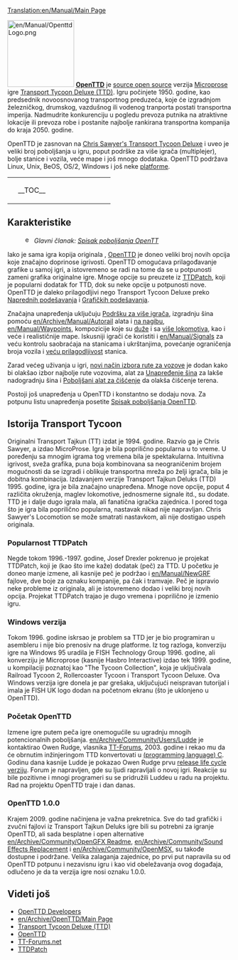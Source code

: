 [[Translation:en/Manual/Main Page]]
{{en/Manual/Navigation}}

[[File:en/Manual/OpenttdLogo.png|left|150px]]
[http://www.openttd.org/ '''OpenTTD'''] je [https://www.wikipedia.org/wiki/Open source open source] verzija [https://www.wikipedia.org/wiki/MicroProse Microprose] igre [https://www.wikipedia.org/wiki/Transport_Tycoon Transport Tycoon Deluxe (TTD)]. Igru počinjete 1950. godine, kao predsednik novoosnovanog transportnog preduzeća, koje će izgradnjom železničkog, drumskog, vazdušnog ili vodenog tranporta postati transportna imperija. Nadmudrite konkurenciju u pogledu prevoza putnika na atraktivne lokacije ili prevoza robe i postanite najbolje rankirana transportna kompanija do kraja 2050. godine.

OpenTTD je zasnovan na [http://www.chrissawyer.com/info.htm Chris Sawyer's Transport Tycoon Deluxe] i uveo je veliki broj poboljšanja u igru, poput podrške za više igrača (multiplejer), bolje stanice i vozila, veće mape i još mnogo dodataka. OpenTTD podržava Linux, Unix, BeOS, OS/2, Windows i još neke [[en/Archive/Compilation and Ports/Operating system|platforme]].

{| align="center"
|colspan=2 style="background:none; border:0px"|
|width=200 style="background:none; border:0px"| __TOC__
|style="background:none; border:0px"| [[File:en/Manual/Intro screen.png|frame|center|OpenTTD [[en/Manual/Game interface#main-window-contents|Početni ekran]]]]
|}

==Karakteristike==
:[[File:en/Searchtool.png|16px]] ''Glavni članak: [[en/Archive/Lists/List of New Features|Spisak poboljšanja OpenTT]]''

Iako je sama igra kopija originala , [http://www.openttd.org/ OpenTTD] je doneo veliki broj novih opcija koje značajno doprinose igrivosti. OpenTTD omogućava prilagođavanje grafike u samoj igri, a istovremeno se radi na tome da se u potpunosti zameni grafika originalne igre. Mnoge opcije su preuzete iz [http://www.ttdpatch.net/ TTDPatch], koji je popularni dodatak for TTD, dok su neke opcije u potpunosti nove. OpenTTD je daleko prilagodljivi nego Transport Tycoon Deluxe preko [[en/Archive/Manual/Settings/Advanced Settings|Naprednih podešavanja]] i [[en/Manual/NewGRF|Grafičkih podešavanja]].

Značajna unapređenja uključuju [[en/Manual/Multiplayer|Podršku za više igrača]], izgradnju šina pomoću [[en/Archive/Manual/Autorail]] alata i [[en/Archive/Manual/Settings/Build on slopes|na nagibu]], [[en/Manual/Waypoints]], kompozicije koje su [[en/Archive/Manual/Settings/Mammoth trains|duže]] i sa [[en/Archive/Manual/Multiheaded trains|više lokomotiva]], kao i veće i realističnije mape. Iskusniji igrači će koristiti i [[en/Manual/Signals]] za veću kontrolu saobraćaja na stanicama i ukrštanjima, povećanje ograničenja broja vozila i [[en/Archive/Manual/Settings/Nonuniform stations|veću prilagodljivost]] stanica.

Zarad većeg uživanja u igri, [[en/Archive/Manual/Yet Another Pathfinder|novi način izbora rute za vozove]] je dodan kako bi olakšao izbor najbolje rute vozovima, alat za [[en/Manual/Convert rail|Unapređenje šina]] za lakše nadogradnju šina i [[en/Archive/Manual/Settings/Extra dynamite|Poboljšani alat za čišćenje]] da olakša čišćenje terena.

Postoji još unapređenja u OpenTTD  i konstantno se dodaju nova. Za potpunu listu unapređenja posetite [[en/Archive/Lists/List of New Features|Spisak poboljšanja OpenTTD]].

==Istorija Transport Tycoon==
Originalni Transport Tajkun (TT) izdat je 1994. godine. Razvio ga je Chris Sawyer, a izdao MicroProse. 
Igra je bila poprilično popularna u to vreme. U poređenju sa mnogim igrama tog vremena bila je spektakularna. Intuitivna igrivost, sveža grafika, puna boja kombinovana sa neograničenim brojem mogućnosti da se izgradi i oblikuje transportna mreža po želji igrača, bila je dobitna kombinacija.
Izdavanjem verzije Transport Tajkun Deluks (TTD) 1995. godine, igra je bila značajno unapređena. Mnoge nove opcije, poput 4 različita okruženja, maglev lokomotive, jednosmerne signale itd., su dodate.
TTD je i dalje dugo igrala mala, ali fanatična igračka zajednica. I pored toga što je igra bila poprilično popularna, nastavak nikad nije napravljan. Chris Sawyer's Locomotion se može smatrati nastavkom, ali nije dostigao uspeh originala.

===Popularnost TTDPatch===
Negde tokom 1996.-1997. godine, Josef Drexler pokrenuo je projekat TTDPatch, koji je (kao što ime kaže) dodatak (peč) za TTD. U početku je doneo manje izmene, ali kasnije peč je podržao i [[en/Manual/NewGRF]] fajlove, dve boje za oznaku kompanije, pa čak i tramvaje. Peč je ispravio neke probleme iz originala, ali je istovremeno dodao i veliki broj novih opcija. Projekat TTDPatch trajao je dugo vremena i poprilično je izmenio igru.

===Windows verzija===
Tokom 1996. godine iskrsao je problem sa TTD jer je bio programiran u asembleru i nije bio prenosiv na druge platforme. Iz tog razloga, konverziju igre na Windows 95 uradila je FISH Technology Group  1996. godine, ali konverziju je Microprose (kasnije Hasbro Interactive) izdao tek 1999. godine, u kompilaciji poznatoj kao "The Tycoon Collection", koja je uključivala Railroad Tycoon 2, Rollercoaster Tycoon i Transport Tycoon Deluxe. Ova Windows verzija igre donela je par grešaka, uključujući neispravan tutorijal i imala je FISH UK logo dodan na početnom ekranu (što je uklonjeno u OpenTTD).

===Početak OpenTTD===
Izmene igre putem peča igre onemogućile su ugradnju mnogih potencionalnih poboljšanja. [[en/Archive/Community/Users/Ludde]] je kontaktirao Owen Rudge, vlasnika [http://www.tt-forums.net/ TT-Forums], 2003. godine i rekao mu da će obrnutim inžinjeringom TTD konvertovati u [https://www.wikipedia.org/wiki/C (programming language) C]. Godinu dana kasnije Ludde je pokazao Owen Rudge prvu [https://www.wikipedia.org/wiki/Software release life cycle verziju]. Forum je napravljen, gde su ljudi rapravljali o novoj igri. Reakcije su bile pozitivne i mnogi programeri su se pridružili Luddeu u radu na projektu. Rad na projektu OpenTTD traje i dan danas. 

===OpenTTD 1.0.0===
Krajem 2009. godine načinjena je važna prekretnica. Sve do tad grafički i zvučni fajlovi iz Transport Tajkun Deluks igre bili su potrebni za igranje OpenTTD, ali sada besplatne i open alternative [[en/Archive/Community/OpenGFX Readme]], [[en/Archive/Community/Sound Effects Replacement]] i [[en/Archive/Community/OpenMSX]], su takođe dostupne i podržane. Velika zalaganja zajednice, po prvi put napravila su od OpenTTD potpunu i nezavisnu igru i kao vid obeležavanja ovog događaja, odlučeno je da ta verzija igre nosi oznaku 1.0.0.


==Videti još==
*[[en/Archive/Community/Developers|OpenTTD Developers]]
*[[en/Archive/OpenTTD/Main Page]]
*[http://en.wikipedia.org/wiki/Transport_Tycoon Transport Tycoon Deluxe (TTD)]
*[http://www.openttd.org/ OpenTTD]
*[http://www.tt-forums.net/ TT-Forums.net]
*[http://www.ttdpatch.net/ TTDPatch]